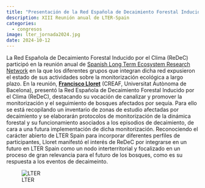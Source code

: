 ```yaml
---
title: "Presentación de la Red Española de Decaimiento Forestal Inducido por el Clima (ReDeC) en la XIII Reunión anual de LTER-Spain"
description: XIII Reunión anual de LTER-Spain
categories:
  - congresos
image: lter_jornada2024.jpg
date: 2024-10-12
---
```


La Red Española de Decaimiento Forestal Inducido por el Clima (ReDeC) participó en la reunión anual de [Spanish Long Term Ecosystem Research Network](https://lter-spain.csic.es/) en la que los diferentes grupos que integran dicha red expusieron el estado de sus actividades sobre la monitorización ecológica a largo plazo. En la reunión, **[Francisco Lloret](../../people/lloret_francisco)** (CREAF, Universitat Autònoma de Bacelona), presentó la Red Española de Decaimiento Forestal Inducido por el Clima (ReDeC), destacando su vocación de canalizar y promover la monitorización y el seguimiento de bosques afectados por sequía. Para ello se está recopilando un inventario de zonas de estudio afectadas por decaimiento y se elaborarán protocolos de monitorización de la dinámica forestal y su funcionamiento asociados a los episodios de decaimiento, de cara a una futura implementación de dicha monitorización. 
Reconociendo el carácter abierto de LTER Spain para incorporar diferentes perfiles de participantes, Lloret manifestó el interés de ReDeC por integrarse en un futuro en LTER Spain como un nodo interterritorial y focalizado en un proceso de gran relevancia para el futuro de los bosques, como es su respuesta a los eventos de decaimeinto. 


![LTER](lter_jornada2024.jpg)


